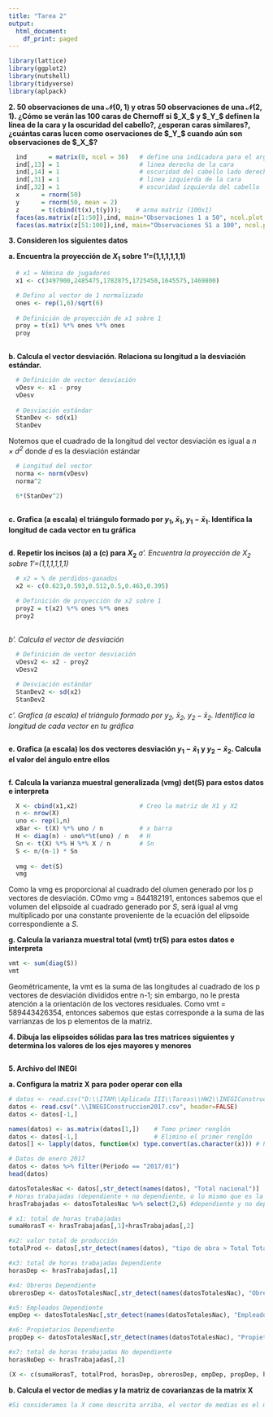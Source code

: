 ```yaml
---
title: "Tarea 2"
output:
  html_document:
    df_print: paged
---
```

```r
library(lattice)
library(ggplot2)
library(nutshell)
library(tidyverse)
library(aplpack)
```


**2. 50 observaciones de una $\mathcal{N}(0,1)$ y otras 50 observaciones de una $\mathcal{N}(2,1)$. ¿Cómo se verán las 100 caras de Chernoff si $_X_$ y $_Y_$ definen la línea de la cara y la oscuridad del cabello?, ¿esperan caras similares?, ¿cuántas caras lucen como oservaciones de $_Y_$ cuando aún son observaciones de $_X_$?**
```r
  ind      = matrix(0, ncol = 36)   # define una indicadora para el argumento which.row
  ind[,13] = 1                      # linea derecha de la cara
  ind[,14] = 1                      # oscuridad del cabello lado derecho
  ind[,31] = 1                      # linea izquierda de la cara
  ind[,32] = 1                      # oscuridad izquierda del cabello
  x      = rnorm(50)               
  y      = rnorm(50, mean = 2) 
  z      = t(cbind(t(x),t(y)));    # arma matriz (100x1)
  faces(as.matrix(z[1:50]),ind, main="Observaciones 1 a 50", ncol.plot = 5, nrow.plot = 10) # primeras 50 caras
  faces(as.matrix(z[51:100]),ind, main="Observaciones 51 a 100", ncol.plot = 5, nrow.plot = 10) # primeras 50 caras
```


**3. Consideren los siguientes datos**

**a. Encuentra la proyección de $X_1$ sobre 1'=(1,1,1,1,1,1)**
```r
  # x1 = Nómina de jugadores
  x1 <- c(3497900,2485475,1782875,1725450,1645575,1469800)

  # Defino al vector de 1 normalizado 
  ones <- rep(1,6)/sqrt(6)
  
  # Definición de proyección de x1 sobre 1
  proy = t(x1) %*% ones %*% ones
  proy
  
```

**b. Calcula el vector desviación. Relaciona su longitud a la desviación estándar.**
```r
  # Definición de vector desviación
  vDesv <- x1 - proy
  vDesv
  
  # Desviación estándar
  StanDev <- sd(x1)
  StanDev
```

Notemos que el cuadrado de la longitud del vector desviación es igual a *$n\times d^2$* donde *d* es la desviación estándar
```r

  # Longitud del vector
  norma <- norm(vDesv)
  norma^2
  
  6*(StanDev^2)
  
```

**c. Grafica (a escala) el triángulo formado por $y_1$, $\bar{x}_1$, $y_1-\bar{x}_1$. Identifica la longitud de cada vector en tu gráfica**
```r
  
```

**d. Repetir los incisos (a) a (c) para $X_2$**
*a'. Encuentra la proyección de $X_2$ sobre 1'=(1,1,1,1,1,1)*
```r

  # x2 = % de perdidos-ganados
  x2 <- c(0.623,0.593,0.512,0.5,0.463,0.395)
  
  # Definición de proyección de x2 sobre 1
  proy2 = t(x2) %*% ones %*% ones
  proy2
  
```

*b'. Calcula el vector de desviación*
```r

  # Definición de vector desviación
  vDesv2 <- x2 - proy2
  vDesv2
  
  # Desviación estándar
  StanDev2 <- sd(x2)
  StanDev2

```

*c'. Grafica (a escala) el triángulo formado por $y_2$, $\bar{x}_2$, $y_2-\bar{x}_2$. Identifica la longitud de cada vector en tu gráfica*
```r

```

**e. Grafica (a escala) los dos vectores desviación $y_1-\bar{x}_1$ y $y_2-\bar{x}_2$. Calcula el valor del ángulo entre ellos**
```r

```

**f. Calcula la varianza muestral generalizada (vmg) det(S) para estos datos e interpreta**
```r
  X <- cbind(x1,x2)                 # Creo la matriz de X1 y X2
  n <- nrow(X)
  uno <- rep(1,n)
  xBar <- t(X) %*% uno / n          # x barra
  H <- diag(n) - uno%*%t(uno) / n   # H
  Sn <- t(X) %*% H %*% X / n        # Sn
  S <- n/(n-1) * Sn
  
  vmg <- det(S)
  vmg
```
Como la vmg es proporcional al cuadrado del olumen generado por los p vectores de desviación. COmo vmg = 844182191, entonces sabemos que el volumen del elipsoide al cuadrado generado por $S$, será igual al vmg multiplicado por una constante proveniente de la ecuación del elipsoide correspondiente a $S$.

**g. Calcula la varianza muestral total (vmt) tr(S) para estos datos e interpreta**
```r
vmt <- sum(diag(S))
vmt
```
Geométricamente, la vmt es la suma de las longitudes al cuadrado de los p vectores de desviación divididos entre n-1; sin embargo, no le presta atención a la orientación de los vectores residuales.
Como vmt = 589443426354, entonces sabemos que estas corresponde a la suma de las varrianzas de los p elementos de la matriz.


**4. Dibuja las elipsoides sólidas para las tres matrices siguientes y determina los valores de los ejes mayores y menores**

```r

```

**5. Archivo del INEGI**

**a. Configura la matriz X para poder operar con ella**
```r
# datos <- read.csv("D:\\ITAM\\Aplicada III\\Tareas\\HW2\\INEGIConstruccion2017.csv", header=FALSE)
datos <- read.csv(".\\INEGIConstruccion2017.csv", header=FALSE)
datos <- datos[-1,]

names(datos) <- as.matrix(datos[1,])    # Tomo primer renglón
datos <- datos[-1,]                     # Elimino el primer renglón
datos[] <- lapply(datos, function(x) type.convert(as.character(x))) # Primera columna names(datos) se vuelve el header

# Datos de enero 2017
datos <- datos %>% filter(Periodo == "2017/01")
head(datos)

datosTotalesNac <- datos[,str_detect(names(datos), "Total nacional")]
# Horas trabajadas (dependiente + no dependiente, o lo mismo que es la suma de los totales por estado)
hrasTrabajadas <- datosTotalesNac %>% select(2,6) #dependiente y no dependiente

# x1: total de horas trabajadas
sumaHorasT <- hrasTrabajadas[,1]+hrasTrabajadas[,2]

#x2: valor total de producción
totalProd <- datos[,str_detect(names(datos), "tipo de obra > Total Total")]

#x3: total de horas trabajadas Dependiente
horasDep <- hrasTrabajadas[,1]

#x4: Obreros Dependiente
obrerosDep <- datosTotalesNac[,str_detect(names(datosTotalesNac), "Obreros")]

#x5: Empleados Dependiente
empDep <- datosTotalesNac[,str_detect(names(datosTotalesNac), "Empleados")]

#x6: Propietarios Dependiente
propDep <- datosTotalesNac[,str_detect(names(datosTotalesNac), "Propietarios")]

#x7: total de horas trabajadas No dependiente
horasNoDep <- hrasTrabajadas[,2]

(X <- c(sumaHorasT, totalProd, horasDep, obrerosDep, empDep, propDep, horasNoDep))
```

**b. Calcula el vector de medias y la matriz de covarianzas de la matrix X**
```r

#Si consideramos la X como descrita arriba, el vector de medias es el mismo que el vector X

```



